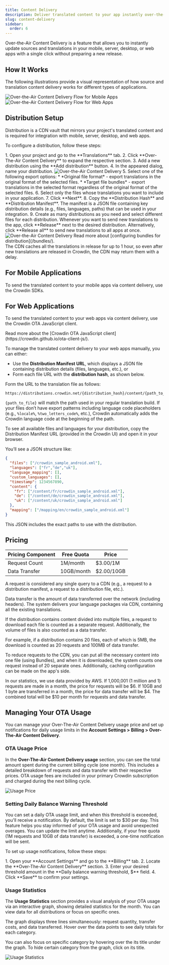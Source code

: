 ```yaml
---
title: Content Delivery
description: Deliver translated content to your app instantly over-the-air
slug: content-delivery
sidebar:
  order: 6
---
```



Over-the-Air Content Delivery is a feature that allows you to instantly update sources and translations in your mobile, server, desktop, or web apps with a single click without preparing a new release.

## How It Works

The following illustrations provide a visual representation of how source and translation content delivery works for different types of applications.

<Tabs>
  <TabItem label="Mobile, Server and Desktop Apps">
    <Image src={mobileFlow} alt="Over-the-Air Content Delivery Flow for Mobile Apps" />
  </TabItem>
  <TabItem label="Web Apps">
    <Image src={webFlow} alt="Over-the-Air Content Delivery Flow for Web Apps" />
  </TabItem>
</Tabs>

## Distribution Setup

Distribution is a CDN vault that mirrors your project's translated content and is required for integration with mobile, server, desktop, and web apps.

To configure a distribution, follow these steps:

<Steps>
  1. Open your project and go to the **Translations** tab.
  2. Click **Over-The-Air Content Delivery** to expand the respective section.
  3. Add a new distribution using the <Icon name="mdi:plus" class="inline-icon" /> **Add distribution** button.
  4. In the appeared dialog, name your distribution. <Image src={addDistribution} alt="Over-the-Air Content Delivery" class="width-lg" />
  5. Select one of the following export options:
     * *Original file format* - export translations in the original format of the selected files.
     * *Target file bundles* - export translations in the selected format regardless of the original format of the selected files.
  6. Select only the files whose translations you want to include in your application.
  7. Click **Next**.
  8. Copy <Icon name="mdi:content-copy" class="inline-icon" /> the **Distribution Hash** and **Distribution Manifest**. The manifest is a JSON file containing key distribution details (e.g., files, languages, paths) that can be used in your integration.
  9. Create as many distributions as you need and select different files for each distribution. Whenever you want to send new translations to the app, click **Release** next to the desired distribution. Alternatively, click **Release all** to send new translations to all apps at once. <Image src={releaseDistribution} alt="Over-the-Air Content Delivery" />
</Steps>

<ReadMore>
  Read more about [configuring bundles for distribution](/bundles/).
</ReadMore>

<Aside>
  The CDN caches all the translations in release for up to 1 hour, so even after new translations are released in Crowdin, the CDN may return them with a delay.
</Aside>

## For Mobile Applications

To send the translated content to your mobile apps via content delivery, use the Crowdin SDKs.

<CardGrid>
  <LinkCard
    title="iOS SDK"
    href="https://crowdin.github.io/mobile-sdk-ios/"
    target="_blank"
  />
  <LinkCard
    title="Android SDK"
    href="https://crowdin.github.io/mobile-sdk-android/"
    target="_blank"
  />
  <LinkCard
    title="Flutter SDK"
    href="https://store.crowdin.com/flutter"
    target="_blank"
  />
  <LinkCard
    title="React Native SDK"
    href="https://store.crowdin.com/react-native-sdk"
    target="_blank"
  />
</CardGrid>

## For Web Applications

To send the translated content to your web apps via content delivery, use the Crowdin OTA JavaScript client.

<ReadMore>
  Read more about the [Crowdin OTA JavaScript client](https://crowdin.github.io/ota-client-js/).
</ReadMore>

To manage the translated content delivery to your web apps manually, you can either:

* Use the **Distribution Manifest URL**, which displays a JSON file containing distribution details (files, languages, etc.), or
* Form each file URL with the **distribution hash**, as shown below.

Form the URL to the translation file as follows:

```shell
https://distributions.crowdin.net/{distribution_hash}/content/{path_to_file}
```

`{path_to_file}` will match the path used in your regular translation build. If your files don’t have export patterns including language code placeholders (e.g., `%locale%`, `%two_letters_code%`, etc.), Crowdin automatically adds the Crowdin language code at the beginning of the path.

To see all available files and languages for your distribution, copy the Distribution Manifest URL (provided in the Crowdin UI) and open it in your browser.

You’ll see a JSON structure like:

```json
{
  "files": ["/crowdin_sample_android.xml"],
  "languages": ["fr","de","uk"],
  "language_mapping": [],
  "custom_languages": [],
  "timestamp": 1234567890,
  "content": {
    "fr": ["/content/fr/crowdin_sample_android.xml"],
    "de": ["/content/de/crowdin_sample_android.xml"],
    "uk": ["/content/uk/crowdin_sample_android.xml"]
  },
  "mapping": ["/mapping/en/crowdin_sample_android.xml"]
}
```

This JSON includes the exact paths to use with the distribution.

## Pricing

| **Pricing Component** | **Free Quota** | **Price**     |
|-----------------------|----------------|---------------|
| Request Count         | 1M/month       | $3.00/1M      |
| Data Transfer         | 10GB/month     | $2.00/10GB    |

A request is considered any single query to a CDN (e.g., a request to a distribution manifest, a request to a distribution file, etc.).

Data transfer is the amount of data transferred over the network (including headers). The system delivers your language packages via CDN, containing all the existing translations.

If the distribution contains content divided into multiple files, a request to download each file is counted as a separate request. Additionally, the volume of files is also counted as a data transfer.

For example, if a distribution contains 20 files, each of which is 5MB, the download is counted as 20 requests and 100MB of data transfer.

To reduce requests to the CDN, you can put all the necessary content into one file (using Bundles), and when it is downloaded, the system counts one request instead of 20 separate ones. Additionally, caching configuration can be made on the app's side.

In our statistics, we use data provided by AWS. If 1,000,001 (1 million and 1) requests are made in a month, the price for requests will be $6. If 10GB and 1 byte are transferred in a month, the price for data transfer will be $4. The combined total will be $10 per month for requests and data transfer.

## Managing Your OTA Usage

You can manage your Over-The-Air Content Delivery usage price and set up notifications for daily usage limits in the **Account Settings > Billing > Over-The-Air Content Delivery**.

### OTA Usage Price

In the **Over-The-Air Content Delivery usage** section, you can see the total amount spent during the current billing cycle (one month). This includes a detailed breakdown of requests and data transfer with their respective prices. OTA usage fees are included in your primary Crowdin subscription and charged during the next billing cycle.

<Image src={usagePrice} alt="Usage Price" />

### Setting Daily Balance Warning Threshold

You can set a daily OTA usage limit, and when this threshold is exceeded, you'll receive a notification. By default, the limit is set to $30 per day. This feature helps you stay informed of your OTA usage and avoid unexpected overages. You can update the limit anytime. Additionally, if your free quota (1M requests and 10GB of data transfer) is exceeded, a one-time notification will be sent.

To set up usage notifications, follow these steps:

<Steps>
  1. Open your **Account Settings** and go to the **Billing** tab.
  2. Locate the **Over-The-Air Content Delivery** section.
  3. Enter your desired threshold amount in the **Daily balance warning threshold, $** field.
  4. Click **Save** to confirm your settings.
</Steps>

### Usage Statistics

The **Usage Statistics** section provides a visual analysis of your OTA usage via an interactive graph, showing detailed statistics for the month. You can view data for all distributions or focus on specific ones.

The graph displays three lines simultaneously: request quantity, transfer costs, and data transferred. Hover over the data points to see daily totals for each category.

You can also focus on specific category by hovering over the its title under the graph. To hide certain category from the graph, click on its title.

<Image src={usageStats} alt="Usage Statistics" />
